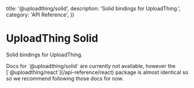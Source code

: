 
  title: '@uploadthing/solid',
  description: 'Solid bindings for UploadThing.',
  category: 'API Reference',
})

# UploadThing Solid

Solid bindings for UploadThing.

<Note>
  Docs for `@uploadthing/solid` are currently not available, however the
  [`@uploadthing/react`](/api-reference/react) package is almost identical so so
  we recommend following those docs for now.
</Note>
